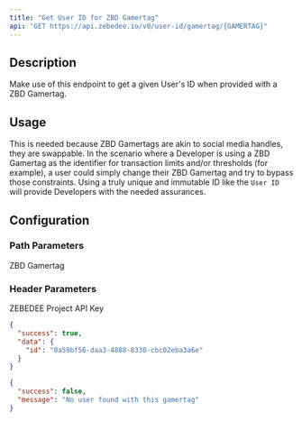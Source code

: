 ```yaml
---
title: "Get User ID for ZBD Gamertag"
api: "GET https://api.zebedee.io/v0/user-id/gamertag/{GAMERTAG}"
---
```


## Description

Make use of this endpoint to get a given User's ID when provided with a ZBD Gamertag.

## Usage

This is needed because ZBD Gamertags are akin to social media handles, they are swappable. In the scenario where a Developer is using a ZBD Gamertag as the identifier for transaction limits and/or thresholds (for example), a user could simply change their ZBD Gamertag and try to bypass those constraints. Using a truly unique and immutable ID like the `User ID` will provide Developers with the needed assurances.

## Configuration

### Path Parameters

<ParamField required path="GAMERTAG" type="string">
  ZBD Gamertag
</ParamField>

### Header Parameters

<ParamField required header="apikey" type="string">
  ZEBEDEE Project API Key
</ParamField>

<CodeGroup />

<ResponseExample>

```json 200 Response
{
  "success": true,
  "data": {
    "id": "0a59bf56-daa3-4888-8330-cbc02eba3a6e"
  }
}
```

```json 400 Response
{
  "success": false,
  "message": "No user found with this gamertag"
}
```

</ResponseExample>
